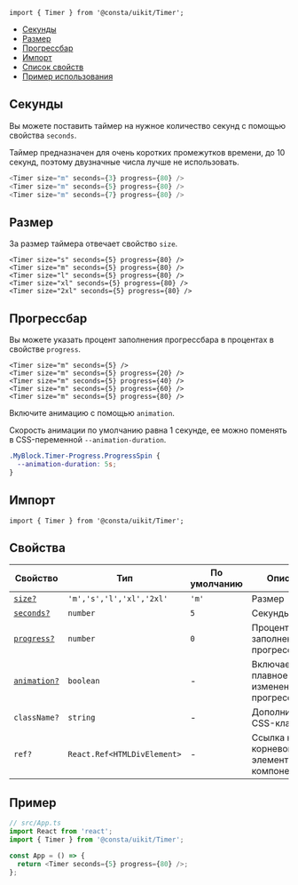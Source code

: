
```tsx
import { Timer } from '@consta/uikit/Timer';
```

<MdxMenu>

- [Секунды](#секунды)
- [Размер](#размер)
- [Прогрессбар](#прогрессбар)
- [Импорт](#импорт)
- [Список свойств](#свойства)
- [Пример использования](#пример)

</MdxMenu>

## Секунды

Вы можете поставить таймер на нужное количество секунд с помощью свойства `seconds`.

Таймер предназначен для очень коротких промежутков времени, до 10 секунд, поэтому
двузначные числа лучше не использовать.

```ts
<Timer size="m" seconds={3} progress={80} />
<Timer size="m" seconds={5} progress={80} />
<Timer size="m" seconds={7} progress={80} />
```

<TimerExampleSeconds />

## Размер

За размер таймера отвечает свойство `size`.

```tsx
<Timer size="s" seconds={5} progress={80} />
<Timer size="m" seconds={5} progress={80} />
<Timer size="l" seconds={5} progress={80} />
<Timer size="xl" seconds={5} progress={80} />
<Timer size="2xl" seconds={5} progress={80} />
```

<TimerExampleSize />

## Прогрессбар

Вы можете указать процент заполнения прогрессбара в процентах в свойстве `progress`.

```tsx
<Timer size="m" seconds={5} />
<Timer size="m" seconds={5} progress={20} />
<Timer size="m" seconds={5} progress={40} />
<Timer size="m" seconds={5} progress={60} />
<Timer size="m" seconds={5} progress={80} />
```

<TimerExampleProgress />

Включите анимацию с помощью `animation`.

Скорость анимации по умолчанию равна 1 секунде, ее можно поменять в CSS-переменной `--animation-duration`.

```css
.MyBlock.Timer-Progress.ProgressSpin {
  --animation-duration: 5s;
}
```

## Импорт

```tsx
import { Timer } from '@consta/uikit/Timer';
```

## Свойства

| Свойство                     | Тип                         | По умолчанию | Описание                                        |
| ---------------------------- | --------------------------- | ------------ | ----------------------------------------------- |
| [`size?`](#размер)           | `'m','s','l','xl','2xl'`    | `'m'`        | Размер                                          |
| [`seconds?`](#секунды)       | `number`                    | `5`          | Секунды                                         |
| [`progress?`](#прогрессбар)  | `number`                    | `0`          | Процент заполнения прогрессбара                 |
| [`animation?`](#прогрессбар) | `boolean`                   | -            | Включает плавное изменение прогрессбара         |
| `className?`                 | `string`                    | -            | Дополнительный CSS-класс                        |
| `ref?`                       | `React.Ref<HTMLDivElement>` | -            | Ссылка на корневой DOM-элемент этого компонента |

## Пример

```ts
// src/App.ts
import React from 'react';
import { Timer } from '@consta/uikit/Timer';

const App = () => {
  return <Timer seconds={5} progress={80} />;
};
```
